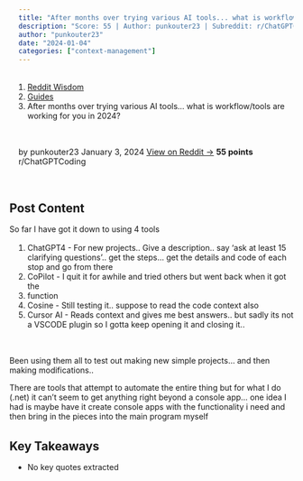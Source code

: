 ```yaml
---
title: "After months over trying various AI tools... what is workflow/tools are working for you in 2024?"
description: "Score: 55 | Author: punkouter23 | Subreddit: r/ChatGPTCoding"
author: "punkouter23"
date: "2024-01-04"
categories: ["context-management"]
---
```


<nav aria-label="breadcrumb">
  <ol class="breadcrumb">
    <li class="breadcrumb-item"><a href="../../../index.html">Reddit Wisdom</a></li>
    <li class="breadcrumb-item"><a href="../../index.html">Guides</a></li>
    <li class="breadcrumb-item active" aria-current="page">After months over trying various AI tools... what is workflow/tools are working for you in 2024?</li>
  </ol>
</nav>

<div class="post-meta">
  <span class="author">by punkouter23</span>
  <span class="date">January 3, 2024</span>
  <span class="reddit-link"><a href="https://reddit.com/r/ChatGPTCoding/comments/18xzxfu/after_months_over_trying_various_ai_tools_what_is/" target="_blank">View on Reddit →</a></span>
  <span class="score">55 points</span>
  <span class="subreddit">r/ChatGPTCoding</span>
</div>


## Post Content

So far I have got it down to using 4 tools

1. ChatGPT4 - For new projects.. Give a description.. say 'ask at least 15 clarifying questions'.. get the steps... get the details and code of each stop and go from there
1. CoPilot - I quit it for awhile and tried others but went back when it got the 
1. function
1. Cosine - Still testing it.. suppose to read the code context also
1. Cursor AI - Reads context and gives me best answers.. but sadly its not a VSCODE plugin so I gotta keep opening it and closing it..

&#x200B;

Been using them all to test out making new simple projects... and then making modifications..

  
There are tools that attempt to automate the entire thing but for what I do (.net) it can't seem to get anything right beyond a console app... one idea I had is maybe have it create console apps with the functionality i need and then bring in the pieces into the main program myself

## Key Takeaways

- No key quotes extracted

<style>
.post-meta {
  display: flex;
  gap: 1.5rem;
  flex-wrap: wrap;
  margin: 1rem 0 2rem 0;
  padding: 1rem;
  background: var(--bs-light);
  border-radius: 0.5rem;
  font-size: 0.9rem;
}

.post-meta span {
  color: var(--bs-secondary);
}

.post-meta .score {
  color: var(--bs-success);
  font-weight: bold;
}

.post-actions {
  display: flex;
  gap: 1rem;
  margin: 2rem 0;
}

.post-content {
  line-height: 1.8;
  font-size: 1.1rem;
}

h2, h3, h4 {
  margin-top: 2rem;
  margin-bottom: 1rem;
}

ul, ol {
  margin: 1rem 0;
  padding-left: 2rem;
}

blockquote {
  border-left: 4px solid var(--bs-primary);
  padding-left: 1rem;
  margin: 1.5rem 0;
  font-style: italic;
}

code {
  background: var(--bs-light);
  padding: 0.2rem 0.4rem;
  border-radius: 0.25rem;
}

pre {
  background: var(--bs-light);
  padding: 1rem;
  border-radius: 0.5rem;
  overflow-x: auto;
}
</style>